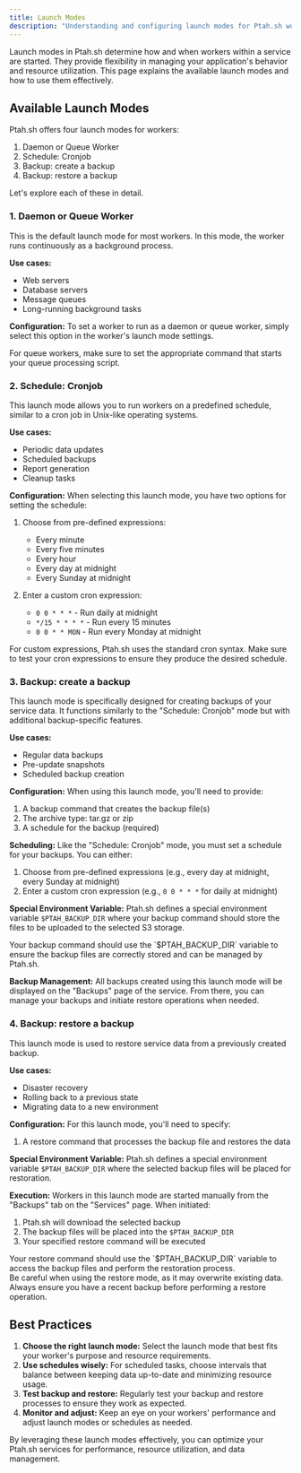 ```yaml
---
title: Launch Modes
description: "Understanding and configuring launch modes for Ptah.sh workers"
---
```



Launch modes in Ptah.sh determine how and when workers within a service are started. They provide flexibility in managing your application's behavior and resource utilization. This page explains the available launch modes and how to use them effectively.

## Available Launch Modes

Ptah.sh offers four launch modes for workers:

1. Daemon or Queue Worker
2. Schedule: Cronjob
3. Backup: create a backup
4. Backup: restore a backup

Let's explore each of these in detail.

### 1. Daemon or Queue Worker

This is the default launch mode for most workers. In this mode, the worker runs continuously as a background process.

**Use cases:**
- Web servers
- Database servers
- Message queues
- Long-running background tasks

**Configuration:**
To set a worker to run as a daemon or queue worker, simply select this option in the worker's launch mode settings.

<Aside type="tip">
  For queue workers, make sure to set the appropriate command that starts your queue processing script.
</Aside>

<Screenshot src="/concepts/launch-modes/daemon.png" alt="Daemon or Queue Worker Configuration" />

### 2. Schedule: Cronjob

This launch mode allows you to run workers on a predefined schedule, similar to a cron job in Unix-like operating systems.

**Use cases:**
- Periodic data updates
- Scheduled backups
- Report generation
- Cleanup tasks

**Configuration:**
When selecting this launch mode, you have two options for setting the schedule:

1. Choose from pre-defined expressions:
   - Every minute
   - Every five minutes
   - Every hour
   - Every day at midnight
   - Every Sunday at midnight

2. Enter a custom cron expression:
   - `0 0 * * *` - Run daily at midnight
   - `*/15 * * * *` - Run every 15 minutes
   - `0 0 * * MON` - Run every Monday at midnight

<Aside type="note">
  For custom expressions, Ptah.sh uses the standard cron syntax. Make sure to test your cron expressions to ensure they produce the desired schedule.
</Aside>

<Screenshot src="/concepts/launch-modes/cronjob.png" alt="Cronjob Configuration" />

### 3. Backup: create a backup

This launch mode is specifically designed for creating backups of your service data. It functions similarly to the "Schedule: Cronjob" mode but with additional backup-specific features.

**Use cases:**
- Regular data backups
- Pre-update snapshots
- Scheduled backup creation

**Configuration:**
When using this launch mode, you'll need to provide:
1. A backup command that creates the backup file(s)
2. The archive type: tar.gz or zip
3. A schedule for the backup (required)

**Scheduling:**
Like the "Schedule: Cronjob" mode, you must set a schedule for your backups. You can either:
1. Choose from pre-defined expressions (e.g., every day at midnight, every Sunday at midnight)
2. Enter a custom cron expression (e.g., `0 0 * * *` for daily at midnight)

**Special Environment Variable:**
Ptah.sh defines a special environment variable `$PTAH_BACKUP_DIR` where your backup command should store the files to be uploaded to the selected S3 storage.

<Aside type="tip">
  Your backup command should use the `$PTAH_BACKUP_DIR` variable to ensure the backup files are correctly stored and can be managed by Ptah.sh.
</Aside>

<Screenshot src="/concepts/launch-modes/backups-create.png" alt="Backup Configuration" />

**Backup Management:**
All backups created using this launch mode will be displayed on the "Backups" page of the service. From there, you can manage your backups and initiate restore operations when needed.

### 4. Backup: restore a backup

This launch mode is used to restore service data from a previously created backup.

**Use cases:**
- Disaster recovery
- Rolling back to a previous state
- Migrating data to a new environment

**Configuration:**
For this launch mode, you'll need to specify:
1. A restore command that processes the backup file and restores the data

**Special Environment Variable:**
Ptah.sh defines a special environment variable `$PTAH_BACKUP_DIR` where the selected backup files will be placed for restoration.

**Execution:**
Workers in this launch mode are started manually from the "Backups" tab on the "Services" page. When initiated:
1. Ptah.sh will download the selected backup
2. The backup files will be placed into the `$PTAH_BACKUP_DIR`
3. Your specified restore command will be executed

<Aside type="tip">
  Your restore command should use the `$PTAH_BACKUP_DIR` variable to access the backup files and perform the restoration process.
</Aside>

<Aside type="caution">
  Be careful when using the restore mode, as it may overwrite existing data. Always ensure you have a recent backup before performing a restore operation.
</Aside>

<Screenshot src="/concepts/launch-modes/backups-restore.png" alt="Backup: Restore Configuration" />

## Best Practices

1. **Choose the right launch mode:** Select the launch mode that best fits your worker's purpose and resource requirements.
2. **Use schedules wisely:** For scheduled tasks, choose intervals that balance between keeping data up-to-date and minimizing resource usage.
3. **Test backup and restore:** Regularly test your backup and restore processes to ensure they work as expected.
4. **Monitor and adjust:** Keep an eye on your workers' performance and adjust launch modes or schedules as needed.

By leveraging these launch modes effectively, you can optimize your Ptah.sh services for performance, resource utilization, and data management.
